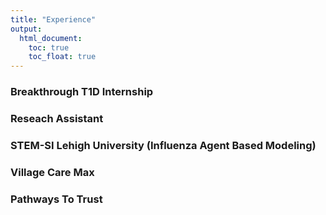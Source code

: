 ```yaml
---
title: "Experience"
output: 
  html_document:
    toc: true
    toc_float: true
---
```



### Breakthrough T1D Internship 

### Reseach Assistant 

### STEM-SI Lehigh University (Influenza Agent Based Modeling)
 
### Village Care Max 

### Pathways To Trust 

